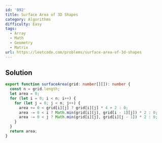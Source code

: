 ```yaml
---
id: '892'
title: Surface Area of 3D Shapes
category: Algorithms
difficulty: Easy
tags:
  - Array
  - Math
  - Geometry
  - Matrix
url: https://leetcode.com/problems/surface-area-of-3d-shapes
---
```


## Solution

```typescript filename="solution.ts" copy
export function surfaceArea(grid: number[][]): number {
  const n = grid.length;
  let area = 0;
  for (let i = 0; i < n; i++) {
    for (let j = 0; j < n; j++) {
      area += 0 < grid[i][j] ? grid[i][j] * 4 + 2 : 0;
      area -= 0 < i ? Math.min(grid[i][j], grid[i - 1][j]) * 2 : 0;
      area -= 0 < j ? Math.min(grid[i][j], grid[i][j - 1]) * 2 : 0;
    }
  }
  return area;
}
```
